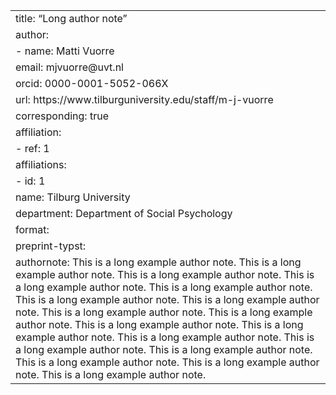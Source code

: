 ---
title: "Long author note"
author:
  - name: Matti Vuorre
    email: mjvuorre@uvt.nl
    orcid: 0000-0001-5052-066X
    url: https://www.tilburguniversity.edu/staff/m-j-vuorre
    corresponding: true
    affiliation:
      - ref: 1
affiliations:
  - id: 1
    name: Tilburg University
    department: Department of Social Psychology
format:
  preprint-typst:
    authornote: This is a long example author note. This is a long example author note. This is a long example author note. This is a long example author note. This is a long example author note. This is a long example author note. This is a long example author note. This is a long example author note. This is a long example author note. This is a long example author note. This is a long example author note. This is a long example author note. This is a long example author note. This is a long example author note. This is a long example author note. This is a long example author note. This is a long example author note. 
---